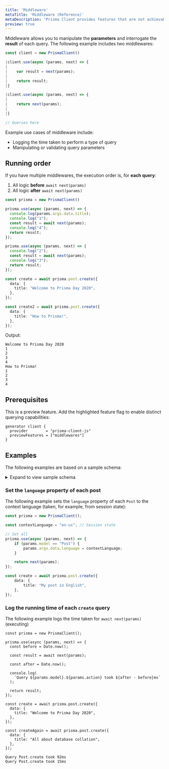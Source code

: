 ```yaml
---
title: 'Middleware'
metaTitle: 'Middleware (Reference)'
metaDescription: 'Prisma Client provides features that are not achievable with relational databases. These features are referred to as "polyfills" and explained on this page.'
preview: true
---
```


<TopBlock>

Middleware allows you to manipulate the **parameters** and interrogate the **result** of each query. The following example includes two middlewares:

```ts
const client = new PrismaClient()

|client.use(async (params, next) => {
|    
|    var result = next(params);
|
|    return result;
|}

|client.use(async (params, next) => {
|    
|    return next(params);
|
|}

// Queries here
```

Example use cases of middleware include:

* Logging the time taken to perform a type of query
* Manipulating or validating query parameters

</TopBlock>

## Running order

If you have multiple middlewares, the execution order is, for **each query**:

1. All logic **before** `await next(params)` 
2. All logic **after** `await next(params)`

```ts
const prisma = new PrismaClient()

prisma.use(async (params, next) => {
  console.log(params.args.data.title);
  console.log("1");
  const result = await next(params);
  console.log("4");
  return result;
});

prisma.use(async (params, next) => {
  console.log("2");
  const result = await next(params);
  console.log("3");
  return result;
});

const create = await prisma.post.create({
  data: {
    title: "Welcome to Prisma Day 2020",
  },
});

const create2 = await prisma.post.create({
  data: {
    title: "How to Prisma!",
  },
});
```

Output:

```no-lines
Welcome to Prisma Day 2020
1
2
3
4
How to Prisma!
1
2
3
4
```

## Prerequisites

This is a preview feature. Add the highlighted feature flag to enable distinct querying capabilities:

```prisma
generator client {
  provider        = "prisma-client-js"
  previewFeatures = ["middlewares"]
}
```

## Examples

The following examples are based on a sample schema:

<details><summary>Expand to view sample schema</summary>

```prisma
generator client {
  provider             = "prisma-client-js"
  experimentalFeatures = ["middlewares"]
}

datasource db {
  provider = "mysql"
  url      = env("DATABASE_URL")
}

model Post {
  authorId  Int?
  content   String?
  id        Int     @default(autoincrement()) @id
  published Boolean @default(false)
  title     String
  user      User?   @relation(fields: [authorId], references: [id])
  language  String?

  @@index([authorId], name: "authorId")
}

model User {
  email           String  @unique
  id              Int     @default(autoincrement()) @id
  name            String?
  posts           Post[]
  extendedProfile Json?
  role            Role    @default(USER)
}

enum Role {
  ADMIN
  USER
  MODERATOR
}
```

</details>

### Set the `language` property of each post

The following example sets the `language` property of each `Post` to the context language (taken, for example, from session state):

```ts
const prisma = new PrismaClient();

const contextLanguage = "en-us"; // Session state

// Set all 
prisma.use(async (params, next) => {
    if (params.model == "Post") {
        params.args.data.language = contextLanguage;
    }

    return next(params);
});

const create = await prisma.post.create({
    data: {
        title: "My post in English",
    },
});
```

### Log the running time of each `create` query

The following example logs the time taken for `await next(params)` (executing)

```
const prisma = new PrismaClient();

prisma.use(async (params, next) => {
  const before = Date.now();

  const result = await next(params);

  const after = Date.now();

  console.log(
    `Query ${params.model}.${params.action} took ${after - before}ms`
  );

  return result;
});

const create = await prisma.post.create({
  data: {
    title: "Welcome to Prisma Day 2020",
  },
});

const createAgain = await prisma.post.create({
  data: {
    title: "All about database collation",
  },
});
```

```no-lines
Query Post.create took 92ms
Query Post.create took 15ms
```